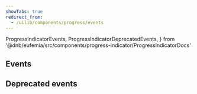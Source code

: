 ```yaml
---
showTabs: true
redirect_from:
  - /uilib/components/progress/events
---
```


  ProgressIndicatorEvents,
  ProgressIndicatorDeprecatedEvents,
} from '@dnb/eufemia/src/components/progress-indicator/ProgressIndicatorDocs'

## Events

<PropertiesTable props={ProgressIndicatorEvents} showDefaultValue />

## Deprecated events

<PropertiesTable props={ProgressIndicatorDeprecatedEvents} />
